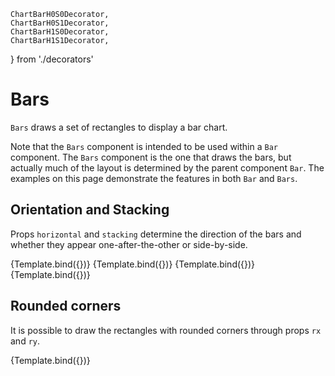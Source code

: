     ChartBarH0S0Decorator,
    ChartBarH0S1Decorator,
    ChartBarH1S0Decorator,
    ChartBarH1S1Decorator,
} from './decorators'

# Bars

<Meta title="Addons/Band/Bars" />

`Bars` draws a set of rectangles to display a bar chart.

<ArgsTable of={Bars} />

Note that the `Bars` component is intended to be used within a `Bar` component. The `Bars` component is the one that draws the bars, but actually much of the layout is determined by the parent component `Bar`. The examples on this page demonstrate the features in both `Bar` and `Bars`.

## Orientation and Stacking

Props `horizontal` and `stacking` determine the direction of the bars and whether they appear one-after-the-other or side-by-side.

<Canvas>
    <Story name="vertical, grouped" component={Bars} decorators={[ChartBarH0S0Decorator]}>
        {Template.bind({})}
    </Story>
    <Story name="vertical, stacked" component={Bars} decorators={[ChartBarH0S1Decorator]}>
        {Template.bind({})}
    </Story>
    <Story name="horizontal, grouped" component={Bars} decorators={[ChartBarH1S0Decorator]}>
        {Template.bind({})}
    </Story>
    <Story name="horizontal, stacked" component={Bars} decorators={[ChartBarH1S1Decorator]}>
        {Template.bind({})}
    </Story>
</Canvas>

## Rounded corners

It is possible to draw the rectangles with rounded corners through props `rx` and `ry`.

<Canvas>
    <Story
        name="rounded corners"
        args={{ rx: 6, ry: 6, style: { fill: '#dddddd', strokeWidth: 1, stroke: '#222222' } }}
        component={Bars}
        decorators={[ChartBarH0S1Decorator]}
    >
        {Template.bind({})}
    </Story>
</Canvas>
